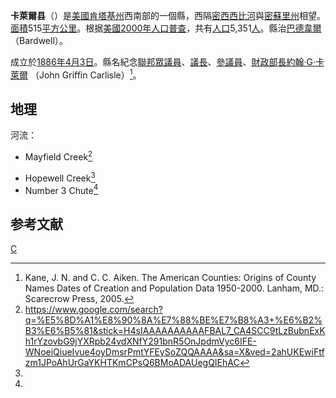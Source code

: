 {{noteTA
|T=zh-hans:卡莱尔县 (肯塔基州);zh-hk:卡萊爾縣 (肯塔基州);zh-tw:卡萊爾郡 (肯塔基州);
|1=zh-hans:县;zh-hk:縣;zh-tw:郡;
}}

<!--[[File:Map_of_Kentucky_highlighting_Carlisle_County.svg|250px]]-->
{{Infobox U.S. County
| county = [[卡萊爾縣|卡萊爾縣]]
| state = [[肯塔基州|肯塔基州]]
| en county = Carlisle County
| en state = Kentucky
| seal = 
| founded year = 1886
| founded date = 
| seat wl = Bardwell
| area mi = 199
| area km = 515
| area land mi = 192
| area land km = 499
| area water mi = 7
| area water km = 17
| area percentage = 3.29
| census yr = 2000
| pop = 5,351
| density mi = 13
| density km = 5
| time zone = Central
| UTC offset = -6
| DST offset = -5
| footnotes = 
| web = carlislecounty.org
| named for = [[John_G._Carlisle|John G. Carlisle]], United States legislator (1877–1889)
}}
'''卡萊爾县'''（{{lang-en|Carlisle County}}）是[[美國|美國]][[肯塔基州|肯塔基州]]西南部的一個縣，西隔[[密西西比河|密西西比河]]與[[密蘇里州|密蘇里州]]相望。[[面積|面積]]515[[平方公里|平方公里]]。根据[[美國2000年人口普查|美國2000年人口普查]]，共有[[人口|人口]]5,351[[人|人]]。縣治[[巴德韋爾_(肯塔基州)|巴德韋爾]]（Bardwell）。

成立於[[1886年|1886年]][[4月3日|4月3日]]。縣名紀念[[美國眾議院|聯邦眾議員]]、[[美國眾議院議長|議長]]、[[美國參議院|參議員]]、[[美國財政部長|財政部長]][[約翰·G·卡萊爾|約翰·G·卡萊爾]] （John Griffin Carlisle）<ref>Kane, J. N. and C. C. Aiken. The American Counties: Origins of County Names Dates of Creation and Population Data 1950-2000. Lanham, MD.: Scarecrow Press, 2005.</ref>。

== 地理 ==
河流： 
* Mayfield Creek<ref name="multiple">https://www.google.com/search?q=%E5%8D%A1%E8%90%8A%E7%88%BE%E7%B8%A3+%E6%B2%B3%E6%B5%81&stick=H4sIAAAAAAAAAAFBAL7_CA4SCC9tLzBubnExKh1rYzovbG9jYXRpb24vdXNfY291bnR5OnJpdmVyc6IFE-WNoeiQiueIvue4oyDmsrPmtYFEySoZQQAAAA&sa=X&ved=2ahUKEwiFtfzm1JPoAhUrGaYKHTKmCPsQ6BMoADAUegQIEhAC</ref>

* Hopewell Creek<ref name="multiple"></ref>
* Number 3 Chute<ref name="multiple"></ref>

==参考文献==
<div class="references-small">
<references />
</div>
[[Category:肯塔基州行政區劃|C]]